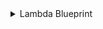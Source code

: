 <details>
<summary> Lambda Blueprint </summary>

```json showLineNumbers
{
  "identifier": "lambda",
  "description": "This blueprint represents an AWS Lambda function in our software catalog",
  "title": "Lambda",
  "icon": "Lambda",
  "schema": {
    "properties": {
      "link": {
        "type": "string",
        "format": "url",
        "title": "Link"
      },
      "description": {
        "type": "string",
        "title": "Description"
      },
      "memorySize": {
        "type": "number",
        "title": "Memory Size"
      },
      "ephemeralStorageSize": {
        "type": "number",
        "title": "Ephemeral Storage Size"
      },
      "timeout": {
        "type": "number",
        "title": "Timeout"
      },
      "runtime": {
        "type": "string",
        "title": "Runtime"
      },
      "packageType": {
        "type": "string",
        "enum": ["Image", "Zip"],
        "title": "Package Type"
      },
      "environment": {
        "type": "object",
        "title": "Environment"
      },
      "architectures": {
        "type": "array",
        "items": {
          "type": "string",
          "enum": ["x86_64", "arm64"]
        },
        "title": "Architectures"
      },
      "layers": {
        "type": "array",
        "title": "Layers"
      },
      "tags": {
        "type": "array",
        "title": "Tags"
      },
      "iamRole": {
        "type": "string",
        "format": "url",
        "title": "IAM Role",
        "icon": "Unlock"
      },
      "arn": {
        "type": "string",
        "title": "ARN"
      }
    },
    "required": []
  },
  "mirrorProperties": {},
  "calculationProperties": {},
  "relations": {}
}
```

</details>
